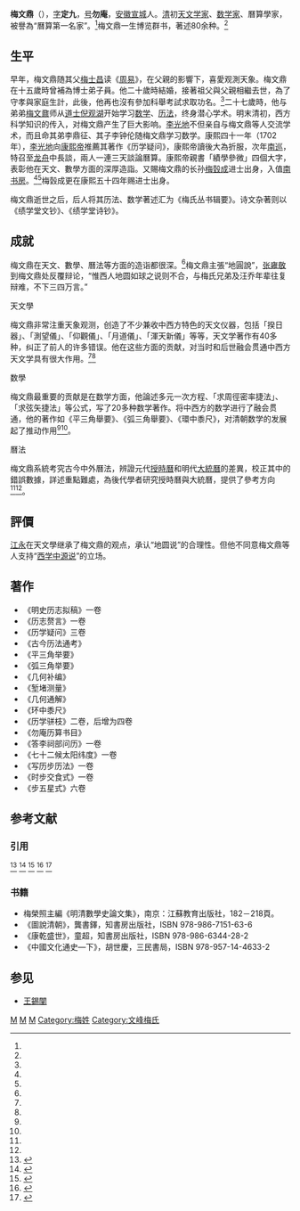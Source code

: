 {{明清人物信息框
| 姓名 = 梅文鼎
| 原名 = 
| 圖片名稱= 
| 圖片大小 = 200px
| 圖片說明 = 
| 最高職務 = 數學家
| 國家 = 清朝
| 籍貫 = [[安徽|安徽]][[宣州|宣州]]
| 族裔 = 漢族
| 字號 = 字定九，號勿庵
| 諡號 = 
| 出生日期 = [[崇禎|崇禎]]六年（1633年）
| 出生地點 = 大明[[南直隶|南直隶]][[宣州|宣州]]
| 逝世日期 = [[康熙|康熙]]六十年（1721年）
| 逝世地點 = 大清[[安徽|安徽]][[宣州|宣州]]
| 墓葬 = 
| 配偶 =
| 親屬 = （子）[[梅以燕|梅以燕]]<br>（孙）[[梅瑴成|梅瑴成]]
| 出身 = 
*順治四年秀才
*康熙三十四年貢生
| 經歷 = 
| 著作 =
*《梅氏丛书辑要》
*《绩学堂文钞》
*《绩学堂诗钞》
}}

'''梅文鼎'''（{{bd|1633年||1721年|catIdx=M}}），[[表字|字]]'''定九'''，[[号|号]]'''勿庵'''，[[安徽|安徽]][[宣城|宣城]]人。[[清|清]]初[[天文学家|天文学家]]、[[数学家|数学家]]、曆算學家，被譽為“曆算第一名家”。<ref name="童超－4.2"/>梅文鼎一生博览群书，著述80余种。<ref name="童超－4.2"/>

== 生平 ==
早年，梅文鼎随其父[[梅士昌|梅士昌]]读《[[周易|周易]]》，在父親的影響下，喜愛观測天象。梅文鼎在十五歲時曾補為博士弟子員。他二十歲時結婚，接著祖父與父親相繼去世，為了守孝與家庭生計，此後，他再也沒有參加科舉考試求取功名。<ref name="不入仕途"/>二十七歲時，他与弟弟[[梅文鼐|梅文鼐]]师从[[道士|道士]][[倪观湖|倪观湖]]开始学习[[数学|数学]]、[[历法|历法]]，终身潜心学术。明末清初，西方科学知识的传入，对梅文鼎产生了巨大影响。[[李光地|李光地]]不但亲自与梅文鼎等人交流学术，而且命其弟李鼎征、其子李钟伦随梅文鼎学习数学。康熙四十一年（1702年），[[李光地|李光地]]向[[康熙帝|康熙帝]]推薦其著作《历学疑问》，康熙帝讀後大為折服，次年[[南巡|南巡]]，特召至[[龙舟|龙舟]]中長談，兩人一連三天談論曆算。康熙帝親書「績學參微」四個大字，表彰他在天文、數學方面的深厚造詣。又賜梅文鼎的长孙[[梅瑴成|梅瑴成]]进士出身，入值[[南书房|南书房]]。<ref name="童超－4.2"/><ref name="龔書鐸－18.2"/>梅瑴成更在康熙五十四年赐进士出身。

梅文鼎逝世之后，后人将其历法、数学著述汇为《梅氏丛书辑要》。诗文杂著则以《绩学堂文钞》、《绩学堂诗钞》。

== 成就 ==
梅文鼎在天文、數學、曆法等方面的造诣都很深。<ref name="童超－4.2"/>梅文鼎主張“地圓說”，[[张雍敬|张雍敬]]到梅文鼎处反覆辩论，“惟西人地圆如球之说则不合，与梅氏兄弟及汪乔年辈往复辩难，不下三四万言。”

;天文學
梅文鼎非常注重天象观测，创造了不少兼收中西方特色的天文仪器，包括「揆日器」、「測望儀」、「仰觀儀」、「月道儀」、「渾天新儀」等等，天文学著作有40多种，纠正了前人的许多错误。他在这些方面的贡献，对当时和后世融会贯通中西方天文学具有很大作用。<ref name="童超－4.2"/><ref name="胡世慶7.26.2"/>

;数學
梅文鼎最重要的贡献是在数学方面，他論述多元一次方程、「求周徑密率捷法」、「求弦矢捷法」等公式，写了20多种数学著作。将中西方的数学进行了融会贯通，他的著作如《平三角舉要》、《弧三角舉要》、《環中黍尺》，对清朝数学的发展起了推动作用<ref name="童超－4.2"/><ref name="胡世慶7.26.1"/>。

;曆法
梅文鼎系統考究古今中外曆法，辨證元代[[授時曆|授時曆]]和明代[[大統曆|大統曆]]的差異，校正其中的錯誤數據，詳述重點難處，為後代學者研究授時曆與大統曆，提供了參考方向<ref name="龔書鐸－18.2"/><ref name="胡世慶7.26.2"/>。

==評價==
[[江永|江永]]在天文學继承了梅文鼎的观点，承认“地圆说”的合理性。但他不同意梅文鼎等人支持“[[西学中源|西学中源说]]”的立场。

== 著作 ==
*《明史历志拟稿》一卷
*《历志赘言》一卷
*《历学疑问》三卷
*《古今历法通考》
*《平三角举要》
*《弧三角举要》
*《几何补编》
*《堑堵测量》
*《几何通解》
*《环中黍尺》
*《历学骈枝》二卷，后增为四卷
*《勿庵历算书目》
*《答李祠部问历》一卷
*《七十二候太阳纬度》一卷
*《写历步历法》一卷
*《时步交食式》一卷
*《步五星式》六卷

== 参考文献 ==
=== 引用 ===
{{ReflistH}}
<references>
<ref name="不入仕途">{{cite web |url = http://travel.anhuinews.com/system/2008/12/23/002178795_01.shtml |publisher = 新安晚报 |language = zh-hans |title = 君知相知梅文鼎之显赫家族（上） |accessdate = 2013-05-20 |archive-url = https://web.archive.org/web/20160304054458/http://travel.anhuinews.com/system/2008/12/23/002178795_01.shtml |archive-date = 2016-03-04 |dead-url = yes }}</ref>
<ref name="龔書鐸－18.2">{{cite book|author=龔書鐸|title=《圖說清朝》|year=2011|chapter=第21章第2節（「歷算第一名家」）〉|page=54-55頁}}</ref>
<ref name="童超－4.2">{{cite book|author=童超|title=《康乾盛世》|year=2010|chapter=第4章第1節（「歷算第一名家」梅文鼎）〉|page=21頁}}</ref>
<ref name="胡世慶7.26.1">{{cite book|author=胡世慶|title=《中國文化通史》|year=2009|chapter=第二十六章第一節〈數學〉|page=822-831}}</ref>
<ref name="胡世慶7.26.2">{{cite book|author=胡世慶|title=《中國文化通史》|year=2009|chapter=第二十六章第二節〈天文、曆法〉|page=831-846}}</ref>
</references>
{{ReflistF}}

=== 书籍 ===
* 梅榮照主編《明清數學史論文集》，南京：江蘇教育出版社，182－218頁。
*《圖說清朝》，龔書鐸，知書房出版社，ISBN 978-986-7151-63-6
*《康乾盛世》，童超，知書房出版社，ISBN 978-986-6344-28-2
* 《中國文化通史—下》，胡世慶，三民書局，ISBN 978-957-14-4633-2

== 参见 ==
* [[王錫闡|王錫闡]]

{{中国数学史}}
{{DEFAULTSORT:Mei梅}}
[[Category:清朝數學家|M]]
[[Category:清朝天文學家|M]]
[[Category:宣城人|M]]
[[Category:梅姓|Category:梅姓]]
[[Category:文峰梅氏|Category:文峰梅氏]]